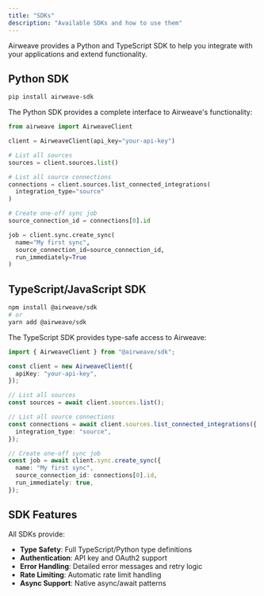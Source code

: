 ```yaml
---
title: "SDKs"
description: "Available SDKs and how to use them"
---
```


Airweave provides a Python and TypeScript SDK to help you integrate with your applications and extend functionality.


## Python SDK

```bash
pip install airweave-sdk
```

The Python SDK provides a complete interface to Airweave's functionality:

```python
from airweave import AirweaveClient

client = AirweaveClient(api_key="your-api-key")

# List all sources
sources = client.sources.list()

# List all source connections
connections = client.sources.list_connected_integrations(
  integration_type="source"
)

# Create one-off sync job
source_connection_id = connections[0].id

job = client.sync.create_sync(
  name="My first sync",
  source_connection_id=source_connection_id,
  run_immediately=True
)
```

## TypeScript/JavaScript SDK

```bash
npm install @airweave/sdk
# or
yarn add @airweave/sdk
```

The TypeScript SDK provides type-safe access to Airweave:

```typescript
import { AirweaveClient } from "@airweave/sdk";

const client = new AirweaveClient({
  apiKey: "your-api-key",
});

// List all sources
const sources = await client.sources.list();

// List all source connections
const connections = await client.sources.list_connected_integrations({
  integration_type: "source",
});

// Create one-off sync job
const job = await client.sync.create_sync({
  name: "My first sync",
  source_connection_id: connections[0].id,
  run_immediately: true,
});
```


## SDK Features

All SDKs provide:

- **Type Safety**: Full TypeScript/Python type definitions
- **Authentication**: API key and OAuth2 support
- **Error Handling**: Detailed error messages and retry logic
- **Rate Limiting**: Automatic rate limit handling
- **Async Support**: Native async/await patterns